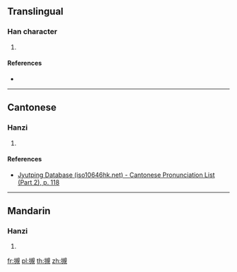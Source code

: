 {{character info/new}}
==Translingual==

===Han character===
{{Han char|rn=64|rad=手|as=11|sn=14|four=56010|canj=QQOU|ids=⿰扌規}}

# {{defn|Han|sort=手11}}

====References====
* {{Han ref|kx=0451.080|dkj=12622|hdz=31941.090|uh=646B|ud=25707|bh=E1F0|bd=57840}}

----

==Cantonese==

===Hanzi===
{{yue-hanzi|jyut=[[kwai1]]|y=kwai1}}

# {{defn|lang=yue|sort=手11}}

====References====
* [http://www.iso10646hk.net/jp/document/download.jsp Jyutping Database (iso10646hk.net) - Cantonese Pronunciation List (Part 2), p. 118]

----

==Mandarin==

===Hanzi===
{{cmn-hanzi|pin=[[guī]] ([[gui1]])|wg=kuei<sup>1</sup>}}

# {{defn|lang=cmn|sort=手11}}

[[fr:摫]]
[[pl:摫]]
[[th:摫]]
[[zh:摫]]